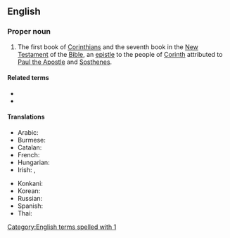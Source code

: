 {{book of the Bible|First Epistle to the Corinthians}}
==English==

===Proper noun===
{{en-proper noun}}

# {{lb|en|biblical}} The first book of [[Corinthians]] and the seventh book in the [[New Testament]] of the [[Bible]], an [[epistle]] to the people of [[w:Corinth|Corinth]] attributed to [[w:Paul the Apostle|Paul the Apostle]] and [[w:Sosthenes|Sosthenes]].
#: {{syn|en|1 Cor.|q1=abbreviation}}

====Related terms====
* {{l|en|Corinthians}}
* {{l|en|2 Corinthians}}

====Translations====
{{trans-top|book of the New Testament}}
* Arabic: {{t|ar|ﻛﻮﺭﻧﺜﻮﺱ ﺍﻻﻭﻝ}}
* Burmese: {{t|my|ကောရိန္သု​ဩဝါဒစာ​ပဌမစောင်}}
* Catalan: {{t|ca|1 Corintis}}
* French: {{t|fr|1 Corinthiens}}
* Hungarian: {{t|hu|Pál első levele a korinthosziakhoz}}
* Irish: {{t|ga|Céad Litir Naomh Pól chuig na Corantaigh|f}}, {{t|ga|1 Corantaigh|m-p}}
{{trans-mid}}
* Konkani: {{t|kok|करिंत्कारांक पावलुचें पयलें पत्र}}
* Korean: {{t|ko|고린도전서|tr=Gorindo jeonseo}} {{qualifier|Protestant}}
* Russian: {{t|ru|Пе́рвое посла́ние к Кори́нфянам|n}}
* Spanish: {{t|es|1 Corintios|m-p}}
* Thai: {{t|th|๑ โครินธ์}}
{{trans-bottom}}

[[Category:English terms spelled with 1]]
